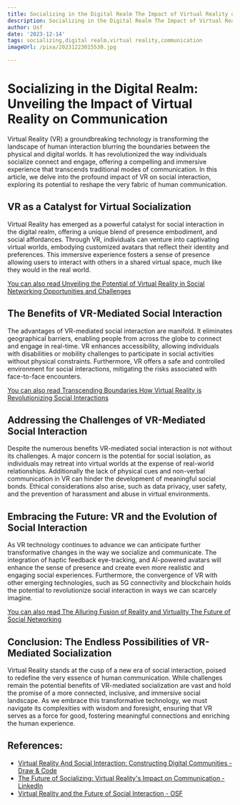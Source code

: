 ```yaml
---
title: Socializing in the Digital Realm The Impact of Virtual Reality on Communication
description: Socializing in the Digital Realm The Impact of Virtual Reality on Communication
author: Usf
date: '2023-12-14'
tags: socializing,digital realm,virtual reality,communication
imageUrl: /pixa/20231223015530.jpg

---
```

# Socializing in the Digital Realm: Unveiling the Impact of  Virtual Reality on Communication

Virtual Reality (VR) a groundbreaking  technology  is transforming the landscape  of human interaction blurring the boundaries between the physical and digital worlds. It  has revolutionized the  way individuals socialize connect and engage, offering  a  compelling and immersive experience that transcends traditional modes of communication. In this article, we delve into the profound impact of VR on social  interaction, exploring its potential to reshape the very fabric  of human communication.

## VR as a Catalyst  for  Virtual Socialization

Virtual Reality has emerged  as a powerful catalyst for social interaction in the  digital realm, offering  a unique blend of presence embodiment, and social affordances. Through VR, individuals can venture into captivating virtual worlds, embodying customized  avatars that reflect  their identity and preferences. This immersive experience  fosters a sense of presence allowing users to interact with others in a shared virtual space, much like they would in the real world.

[You can also read Unveiling the Potential of Virtual Reality in Social Networking  Opportunities and Challenges](Unveiling%20the%20Potential%20of%20Virtual%20Reality%20in%20Social%20Networking%20Opportunities%20and%20Challenges)


## The Benefits of VR-Mediated Social Interaction

The advantages of VR-mediated social interaction are manifold. It eliminates geographical barriers, enabling people from across the globe to  connect and engage in  real-time. VR enhances accessibility,  allowing individuals with  disabilities  or mobility  challenges to participate in social activities without physical constraints. Furthermore,  VR offers a safe  and controlled environment for social interactions,  mitigating the risks associated with face-to-face encounters.

[You can also read Transcending Boundaries How Virtual Reality is Revolutionizing Social Interactions](Transcending%20Boundaries%20How%20Virtual%20Reality%20is%20Revolutionizing%20Social%20Interactions)


## Addressing the  Challenges of VR-Mediated Social Interaction

Despite the  numerous benefits VR-mediated social interaction is not without its challenges. A major concern is the potential for social isolation, as individuals may  retreat into virtual worlds at the expense of real-world relationships. Additionally the  lack of physical cues and non-verbal communication in VR can hinder the development of meaningful  social bonds. Ethical considerations also arise, such  as data  privacy, user safety, and  the prevention of harassment and abuse  in virtual environments.

## Embracing the Future:  VR and the Evolution of Social Interaction

As VR technology continues  to advance we can anticipate further transformative changes in the  way we  socialize and communicate.  The integration of haptic feedback eye-tracking, and AI-powered avatars will enhance the sense of presence and create even more realistic and engaging  social experiences. Furthermore, the convergence of VR with other emerging technologies, such as 5G connectivity and blockchain holds the potential to revolutionize social interaction in ways we can scarcely imagine.

[You can  also read The Alluring Fusion of Reality and Virtuality The Future of Social Networking](The%20Alluring%20Fusion%20of%20Reality%20and%20Virtuality%20The%20Future%20of%20Social%20Networking)


## Conclusion: The Endless Possibilities of VR-Mediated Socialization

Virtual  Reality stands at the cusp of a new era of social interaction, poised to redefine the very essence of human communication. While challenges  remain the potential benefits  of VR-mediated socialization are vast and hold the promise of a more connected,  inclusive, and immersive social landscape. As we embrace this transformative technology, we must navigate its complexities with wisdom  and foresight, ensuring that VR serves  as a force for good, fostering meaningful connections and enriching the human experience.

## References:
- [Virtual Reality And Social Interaction: Constructing Digital Communities - Draw & Code](https://drawandcode.com/learning-zone/virtual-reality-and-social-interaction-constructing-digital-communities/)
- [The Future of Socializing: Virtual Reality's Impact on Communication - LinkedIn](https://www.linkedin.com/pulse/future-socializing-virtual-realitys-impact-anuradha-deshmukh-ru9zf?trk=article-ssr-frontend-pulse_more-articles_related-content-card)
- [Virtual Reality and the Future of Social Interaction - OSF](https://osf.io/r8ahs/)
